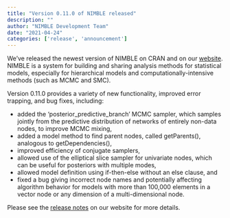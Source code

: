 ```yaml
---
title: "Version 0.11.0 of NIMBLE released"
description: ""
author: "NIMBLE Development Team"
date: "2021-04-24"
categories: ['release', 'announcement']
---
```


We’ve released the newest version of NIMBLE on CRAN and on our [website](https://r-nimble.org/). NIMBLE is a system for building and sharing analysis methods for statistical models, especially for hierarchical models and computationally-intensive methods (such as MCMC and SMC).

Version 0.11.0 provides a variety of new functionality, improved error trapping, and bug fixes, including:

  * added the ‘posterior_predictive_branch’ MCMC sampler, which samples jointly from the predictive distribution of networks of entirely non-data nodes, to improve MCMC mixing,
  * added a model method to find parent nodes, called getParents(), analogous to getDependencies(),
  * improved efficiency of conjugate samplers,
  * allowed use of the elliptical slice sampler for univariate nodes, which can be useful for posteriors with multiple modes,
  * allowed model definition using if-then-else without an else clause, and
  * fixed a bug giving incorrect node names and potentially affecting algorithm behavior for models with more than 100,000 elements in a vector node or any dimension of a multi-dimensional node.

Please see the [release notes](https://r-nimble.org/more/news) on our website for more details.
